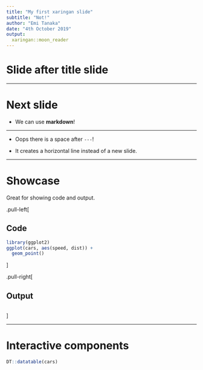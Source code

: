```yaml
---
title: "My first xaringan slide"
subtitle: "Not!"
author: "Emi Tanaka"
date: "4th October 2019"
output: 
  xaringan::moon_reader
---
```


# Slide after title slide

---

# Next slide

* We can use **markdown**!

--- 

* Oops there is a space after `---`!

* It creates a horizontal line instead of a new slide.


---

# Showcase

Great for showing code and output.

.pull-left[

## Code

```r
library(ggplot2)
ggplot(cars, aes(speed, dist)) + 
  geom_point()
```

]


.pull-right[

## Output

```r
```

]

---

# Interactive components

```r
DT::datatable(cars)
```





